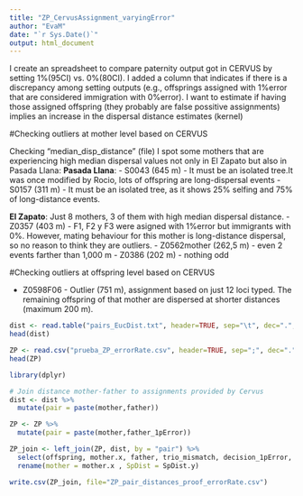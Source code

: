 ```yaml
---
title: "ZP_CervusAssignment_varyingError"
author: "EvaM"
date: "`r Sys.Date()`"
output: html_document
---
```


I create an spreadsheet to compare paternity output got in CERVUS by setting 1%(95CI) vs. 0%(80CI). I added a column that indicates if there is a discrepancy among setting outputs (e.g., offsprings assigned with 1%error that are considered immigration with 0%error). I want to estimate if having those assigned offspring (they probably are false possitive assignments) implies an increase in the dispersal distance estimates (kernel)

#Checking outliers at mother level based on CERVUS

Checking "median_disp_distance" (file) I spot some mothers that are experiencing high median dispersal values not only in El Zapato but also in Pasada Llana:
**Pasada Llana**:
- S0043 (645 m) - It must be an isolated tree.It was once modified by Rocio, lots of offspring are long-dispersal events
- S0157 (311 m) - It must be an isolated tree, as it shows 25% selfing and 75% of long-distance events.

**El Zapato**: Just 8 mothers, 3 of them with high median dispersal distance.
- Z0357 (403 m) - F1, F2 y F3 were asigned with 1%error but immigrants with 0%. However, mating behaviour for this mother is long-distance dispersal, so no reason to think they are outliers.
- Z0562mother (262,5 m) - even 2 events farther than 1,000 m
- Z0386 (202 m) - nothing odd

#Checking outliers at offspring level based on CERVUS

- Z0598F06 - Outlier (751 m), assignment based on just 12 loci typed. The remaining offspring of that mother are dispersed at shorter distances (maximum 200 m).

```r
dist <- read.table("pairs_EucDist.txt", header=TRUE, sep="\t", dec=".", na.strings=".")
head(dist)

ZP <- read.csv("prueba_ZP_errorRate.csv", header=TRUE, sep=";", dec=".", na.strings=".")
head(ZP)

library(dplyr)

# Join distance mother-father to assignments provided by Cervus
dist <- dist %>%
  mutate(pair = paste(mother,father))

ZP <- ZP %>%
  mutate(pair = paste(mother,father_1pError))

ZP_join <- left_join(ZP, dist, by = "pair") %>%
  select(offspring, mother.x, father, trio_mismatch, decision_1pError, loci_typed, father_0pError, decision_0pError, discrepancy_0.1pError, SpDist.y) %>%
  rename(mother = mother.x , SpDist = SpDist.y)

write.csv(ZP_join, file="ZP_pair_distances_proof_errorRate.csv")
```
